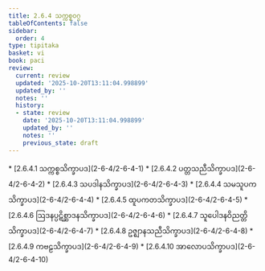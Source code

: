 ```yaml
---
title: 2.6.4 သက္ကစ္စဝဂ္ဂ
tableOfContents: false
sidebar:
  order: 4
type: tipitaka
basket: vi
book: paci
review:
  current: review
  updated: '2025-10-20T13:11:04.998899'
  updated_by: ''
  notes: ''
  history:
  - state: review
    date: '2025-10-20T13:11:04.998899'
    updated_by: ''
    notes: ''
    previous_state: draft
---
```



<DynamicBreadcrumb />


<ReviewStatus review={frontmatter.review} showDetails={true} />

<HypothesisAnnotation frontmatter={frontmatter} />



<TableOfContents book="paci" section="2.6.4">
* [2.6.4.1 သက္ကစ္စသိက္ခာပဒ](2-6-4/2-6-4-1)
* [2.6.4.2 ပတ္တသညီသိက္ခာပဒ](2-6-4/2-6-4-2)
* [2.6.4.3 သပဒါနသိက္ခာပဒ](2-6-4/2-6-4-3)
* [2.6.4.4 သမသူပကသိက္ခာပဒ](2-6-4/2-6-4-4)
* [2.6.4.5 ထူပကတသိက္ခာပဒ](2-6-4/2-6-4-5)
* [2.6.4.6 ဩဒနပ္ပဋိစ္ဆာဒနသိက္ခာပဒ](2-6-4/2-6-4-6)
* [2.6.4.7 သူပေါဒနဝိညတ္တိသိက္ခာပဒ](2-6-4/2-6-4-7)
* [2.6.4.8 ဥဇ္ဈာနသညီသိက္ခာပဒ](2-6-4/2-6-4-8)
* [2.6.4.9 ကဗဠသိက္ခာပဒ](2-6-4/2-6-4-9)
* [2.6.4.10 အာလောပသိက္ခာပဒ](2-6-4/2-6-4-10)
</TableOfContents>